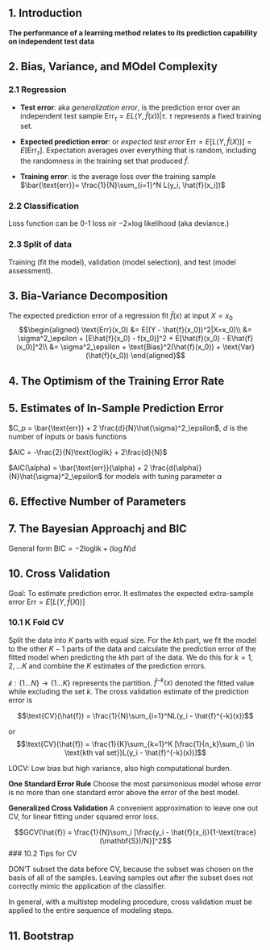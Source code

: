 ## 1. Introduction

__The performance of a learning method relates to its prediction capability on independent test data__

## 2. Bias, Variance, and MOdel Complexity

### 2.1 Regression

* __Test error__: aka _generalization error_, is the prediction error over an independent test sample $\text{Err}_\tau = E{L(Y, \hat{f}(x))|\tau}$. $\tau$ represents a fixed training set.

* __Expected prediction error__: or _expected test error_ $\text{Err} = E[L(Y,\hat{f}(X))] = E[\text{Err}_{\tau}]$. Expectation averages over everything that is random, including the randomness in the training set that produced $\hat{f}$. 

* __Training error__: is the average loss over the training sample $\bar{\text{err}}= \frac{1}{N}\sum_{i=1}^N L(y_i, \hat{f}(x_i))$


### 2.2 Classification
 Loss function can be 0-1 loss oir $-2\times$log likelihood (aka deviance.)
 

### 2.3 Split of data

Training (fit the model), validation (model selection), and test (model assessment). 

## 3. Bia-Variance Decomposition

The expected prediction error of a regression fit $\hat{f}(x)$ at input $X = x_0$
$$\begin{aligned}
\text{Err}(x_0) &= E[(Y - \hat{f}(x_0))^2|X=x_0]\\
&= \sigma^2_\epsilon + [E\hat{f}(x_0) - f(x_0)]^2 + E[\hat{f}(x_0) - E\hat{f}(x_0)]^2\\
&= \sigma^2_\epsilon + \text{Bias}^2(\hat{f}(x_0)) + \text{Var}(\hat{f}(x_0))
\end{aligned}$$

## 4. The Optimism of the Training Error Rate

## 5. Estimates of In-Sample Prediction Error

$C_p = \bar{\text{err}} + 2 \frac{d}{N}\hat{\sigma}^2_\epsilon$, $d$ is the number of inputs or basis functions

$AIC = -\frac{2}{N}\text{loglik} + 2\frac{d}{N}$

$AIC(\alpha) = \bar{\text{err}}(\alpha) + 2 \frac{d(\alpha)}{N}\hat{\sigma}^2_\epsilon$ for models with tuning parameter $\alpha$

## 6. Effective Number of Parameters

## 7. The Bayesian Approachj and BIC

General form $\text{BIC} = -2\text{loglik} + (\log N)d$

## 10. Cross Validation

Goal: To estimate prediction error. It estimates the expected extra-sample error $\text{Err} = E[L(Y,\hat{f}(X))]$

### 10.1 K Fold CV

Split the data into $K$ parts with equal size. For the $k$th part, we fit the model to the other $K-1$ parts of the data and calculate the prediction error of the fitted model when predicting the $k$th part of the data. We do this for $k = 1,2,...K$ and combine the $K$ estimates of the prediction errors. 

$\mathcal{k}:\{1...N\} \rightarrow \{1...K\}$ represents the partition. $\hat{f}^{-k}(x)$ denoted the fitted value while excluding the set $k$. The cross validation estimate of the prediction error is 

$$\text{CV}(\hat{f}) = \frac{1}{N}\sum_{i=1}^NL(y_i - \hat{f}^{-k}(x))$$

or 
$$\text{CV}(\hat{f}) = \frac{1}{K}\sum_{k=1}^K [\frac{1}{n_k}\sum_{i \in \text{kth val set}}L(y_i - \hat{f}^{-k}(x))]$$

LOCV: Low bias but high variance, also high computational burden.  

__One Standard Error Rule__ Choose the most parsimonious model whose error is no more than one standard error above the error of the best model. 

__Generalized Cross Validation__ A convenient approximation to leave one out CV, for linear fitting under squared error loss. 

$$GCV(\hat{f}) = \frac{1}{N}\sum_i [\frac{y_i - \hat{f}(x_i)}{1-\text{trace}(\mathbf{S})/N}]^2$$
### 10.2 Tips for CV

DON'T subset the data before CV, because the subset was chosen on the basis of all of the samples. Leaving samples out after the subset does not correctly mimic the application of the classifier. 

In general, with a multistep modeling procedure, cross validation must be applied to the entire sequence of modeling steps. 


## 11. Bootstrap






